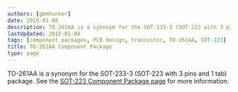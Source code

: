```yaml
---
authors: [gbmhunter]
date: 2015-01-08
description: TO-261AA is a synonym for the SOT-233-3 (SOT-223 with 3 pins and 1 tab) package.
lastUpdated: 2015-01-08
tags: [component packages, PCB design, transistor, TO-261AA, SOT-223]
title: TO-261AA Component Package
type: page
---
```


TO-261AA is a synonym for the SOT-233-3 (SOT-223 with 3 pins and 1 tab) package. See the [SOT-223 Component Package page](/pcb-design/component-packages/sot-223-component-package/) for more information.
